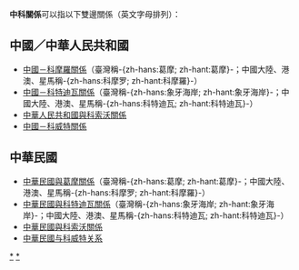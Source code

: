 {{noteTA
|G1=國家
|1=zh-hans:科特迪瓦; zh-hant:科特迪瓦; zh-tw:象牙海岸;
}}
'''中科關係'''可以指以下雙邊關係（英文字母排列）：

==中國／中華人民共和國==
* [[中國－科摩羅關係|中國－科摩羅關係]]（臺灣稱-{zh-hans:葛摩; zh-hant:葛摩}-；中國大陸、港澳、星馬稱-{zh-hans:科摩罗; zh-hant:科摩羅}-）
* [[中國－科特迪瓦關係|中國－科特迪瓦關係]]（臺灣稱-{zh-hans:象牙海岸; zh-hant:象牙海岸}-；中國大陸、港澳、星馬稱-{zh-hans:科特迪瓦; zh-hant:科特迪瓦}-）
* [[中華人民共和國與科索沃關係|中華人民共和國與科索沃關係]]
* [[中國－科威特關係|中國－科威特關係]]

==中華民國==
{{主條目消歧義|「'''臺科關係'''」重新導向至此。}}
* [[中華民國與葛摩關係|中華民國與葛摩關係]]（臺灣稱-{zh-hans:葛摩; zh-hant:葛摩}-；中國大陸、港澳、星馬稱-{zh-hans:科摩罗; zh-hant:科摩羅}-）
* [[中華民國與科特迪瓦關係|中華民國與科特迪瓦關係]]（臺灣稱-{zh-hans:象牙海岸; zh-hant:象牙海岸}-；中國大陸、港澳、星馬稱-{zh-hans:科特迪瓦; zh-hant:科特迪瓦}-）
* [[中華民國與科索沃關係|中華民國與科索沃關係]]
* [[中華民國与科威特关系|中華民國与科威特关系]]

{{disambig|Cat=四字消歧义}}
[[Category:中華人民共和國雙邊關係消歧義|*]]
[[Category:中華民國雙邊關係消歧義|*]]
